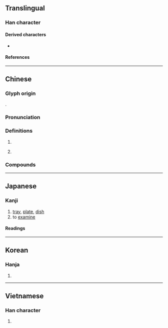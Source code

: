{{also|盤}}
{{character info}}
==Translingual==

===Han character===
{{Han char|rn=75|rad=木|as=10|sn=14|four=27904|canj=HED,XHED|ids=⿱般木}}

====Derived characters====
* {{l|mul|[[𤻧]], [[𧓙]]}}

====References====
{{Han ref|kx=0545.200|dkj=15303|dj=0933.090|hdz=21265.080|uh=69C3}}

----

==Chinese==
{{zh-forms}}

===Glyph origin===
{{Han etym}}
{{Han compound|般|木|t2=wood|c1=p|c2=s|ls=psc}}.

===Pronunciation===
{{zh-pron
|m=pán
|c=pun4
|mc=y
|oc=y
|cat=n,v
}}

===Definitions===
{{zh-hanzi}}

# {{zh-alt-form|盤}}
# {{zh-used2|c}}
#: {{zh-x|涅槃|nirvana}}

===Compounds===
{{zh-der|槃礡|大才槃槃|夷槃|殘槃冷炙|槃槃|扣槃捫燭|槃槃大才|敦槃|槃瓠|槃礴|槃旋|槃橐城|槃根錯節|涅槃罪度|涅槃|槃桓|槃才|槃匜|槃停|涅槃經|鳩槃荼|考槃|槃跚}}

----

==Japanese==

===Kanji===
{{ja-kanji|grade=|rs=木10}}

# [[tray]], [[plate]], [[dish]]
# to [[examine]]

====Readings====
{{ja-readings
|goon=ばん
|kanon=はん
|kun=たらい-
}}

----

==Korean==

===Hanja===
{{ko-hanja|반}}

# {{rfdef|ko|sort=木10}}

----

==Vietnamese==

===Han character===
{{vi-readings|rs=木10|reading=bàn}}

# {{rfdef|vi|sort=木10}}

{{cln|vi|Han tu}}